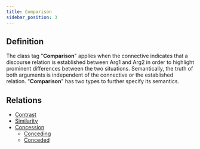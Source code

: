 ```yaml
---
title: Comparison
sidebar_position: 3
---
```


## Definition

The class tag "**Comparison**" applies when the connective indicates that a discourse relation is established between Arg1 and Arg2 in order to highlight prominent differences between the two situations.
Semantically, the truth of both arguments is independent of the connective or the established relation.
"**Comparison**" has two types to further specify its semantics.

## Relations
- [Contrast](./contrast.mdx)
- [Similarity](./similarity.mdx)
- [Concession](./Concession)
  - [Conceding](./Concession/conceding.mdx)
  - [Conceded](./Concession/concededby.mdx)
